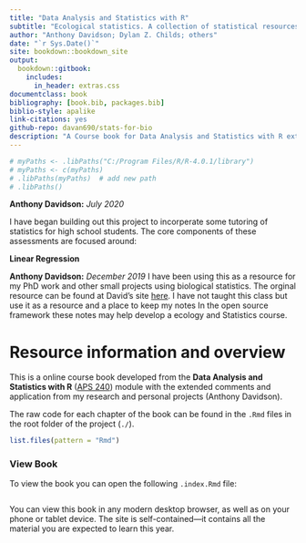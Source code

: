```yaml
--- 
title: "Data Analysis and Statistics with R"
subtitle: "Ecological statistics. A collection of statistical resources and courses"
author: "Anthony Davidson; Dylan Z. Childs; others"
date: "`r Sys.Date()`"
site: bookdown::bookdown_site
output:
  bookdown::gitbook:
    includes:
      in_header: extras.css
documentclass: book
bibliography: [book.bib, packages.bib]
biblio-style: apalike
link-citations: yes
github-repo: davan690/stats-for-bio
description: "A Course book for Data Analysis and Statistics with R extended from the Department of Animal and Plant Sciences, University of Sheffield. Credit: Dylan Z. Childs"
---
```



```r
# myPaths <- .libPaths("C:/Program Files/R/R-4.0.1/library")
# myPaths <- c(myPaths)
# .libPaths(myPaths)  # add new path
# .libPaths()
```

**Anthony Davidson:** *July 2020*

I have began building out this project to incorperate some tutoring of statistics for high school students. The core components of these assessments are focused around:

**Linear Regression**

**Anthony Davidson:** *December 2019* I have been using this as a resource for my PhD work and other small projects using biological statistics. The orginal resource can be found at David's site [here](). I have not taught this class but use it as a resource and a place to keep my notes In the open source framework these notes may help develop a ecology and Statistics course.

# Resource information and overview

This is a online course book developed from the __Data Analysis and Statistics with R__ ([APS 240](https://www.shef.ac.uk/aps/currentug/level2/aps240)) module with the extended comments and application from my research and personal projects (Anthony Davidson). 

The raw code for each chapter of the book can be found in the `.Rmd` files in the root folder of the project (`./`).

```r
list.files(pattern = "Rmd")
```

### View Book

To view the book you can open the following `.index.Rmd` file:

```r

```

You can view this book in any modern desktop browser, as well as on your phone or tablet device. The site is self-contained---it contains all the material you are expected to learn this year.

